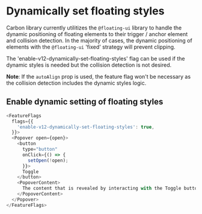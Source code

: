 # Dynamically set floating styles

Carbon library currently utilitizes the `@floating-ui` library to handle the
dynamic positioning of floating elements to their trigger / anchor element and
collision detection. In the majority of cases, the dynamic positioning of
elements with the `@floating-ui` 'fixed' strategy will prevent clipping.

The 'enable-v12-dynamically-set-floating-styles' flag can be used if the dynamic
styles is needed but the collision detection is not desired.

**Note**: If the `autoAlign` prop is used, the feature flag won't be necessary
as the collision detection includes the dynamic styles logic.

## Enable dynamic setting of floating styles

```js
<FeatureFlags
  flags={{
    'enable-v12-dynamically-set-floating-styles': true,
  }}>
  <Popover open={open}>
    <button
      type="button"
      onClick={() => {
        setOpen(!open);
      }}>
      Toggle
    </button>
    <PopoverContent>
      The content that is revealed by interacting with the Toggle button
    </PopoverContent>
  </Popover>
</FeatureFlags>
```
